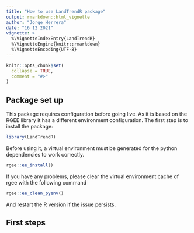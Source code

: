 ```yaml
---
title: "How to use LandTrendR package"
output: rmarkdown::html_vignette
author: "Jorge Herrera"
date: "16 12 2021"
vignette: >
  %\VignetteIndexEntry{LandTrendR}
  %\VignetteEngine{knitr::rmarkdown}
  %\VignetteEncoding{UTF-8}
---
```


```r
knitr::opts_chunk$set(
  collapse = TRUE,
  comment = "#>"
)
```

## Package set up

This package requires configuration before going live. As it is based on the RGEE library it has a different environment configuration. The first step is to install the package:

```r
library(LandTrendR)
```

Before using it, a virtual environment must be generated for the python dependencies to work correctly. 

```r
rgee::ee_install()
```

If you have any problems, please clear the virtual environment cache of rgee with the following command 

```r
rgee::ee_clean_pyenv()
```

And restart the R version if the issue persists.

## First steps




  
